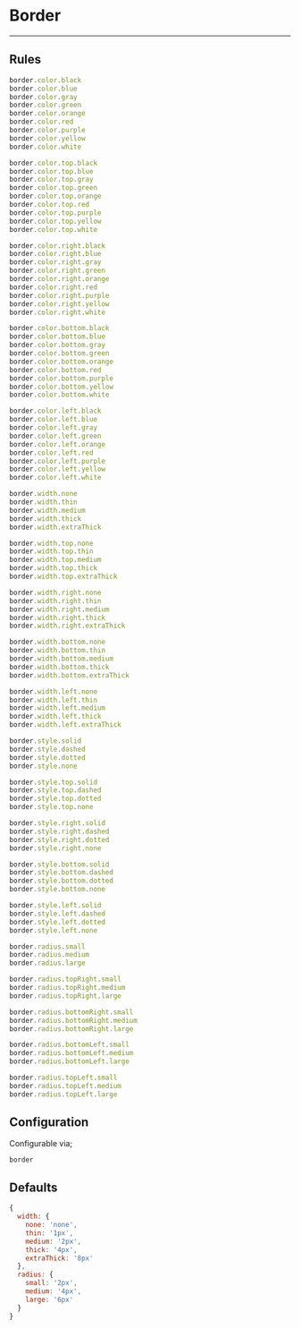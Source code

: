 # Border

---

## Rules

```js
border.color.black
border.color.blue
border.color.gray
border.color.green
border.color.orange
border.color.red
border.color.purple
border.color.yellow
border.color.white

border.color.top.black
border.color.top.blue
border.color.top.gray
border.color.top.green
border.color.top.orange
border.color.top.red
border.color.top.purple
border.color.top.yellow
border.color.top.white

border.color.right.black
border.color.right.blue
border.color.right.gray
border.color.right.green
border.color.right.orange
border.color.right.red
border.color.right.purple
border.color.right.yellow
border.color.right.white

border.color.bottom.black
border.color.bottom.blue
border.color.bottom.gray
border.color.bottom.green
border.color.bottom.orange
border.color.bottom.red
border.color.bottom.purple
border.color.bottom.yellow
border.color.bottom.white

border.color.left.black
border.color.left.blue
border.color.left.gray
border.color.left.green
border.color.left.orange
border.color.left.red
border.color.left.purple
border.color.left.yellow
border.color.left.white

border.width.none
border.width.thin
border.width.medium
border.width.thick
border.width.extraThick

border.width.top.none
border.width.top.thin
border.width.top.medium
border.width.top.thick
border.width.top.extraThick

border.width.right.none
border.width.right.thin
border.width.right.medium
border.width.right.thick
border.width.right.extraThick

border.width.bottom.none
border.width.bottom.thin
border.width.bottom.medium
border.width.bottom.thick
border.width.bottom.extraThick

border.width.left.none
border.width.left.thin
border.width.left.medium
border.width.left.thick
border.width.left.extraThick

border.style.solid
border.style.dashed
border.style.dotted
border.style.none

border.style.top.solid
border.style.top.dashed
border.style.top.dotted
border.style.top.none

border.style.right.solid
border.style.right.dashed
border.style.right.dotted
border.style.right.none

border.style.bottom.solid
border.style.bottom.dashed
border.style.bottom.dotted
border.style.bottom.none

border.style.left.solid
border.style.left.dashed
border.style.left.dotted
border.style.left.none

border.radius.small
border.radius.medium
border.radius.large

border.radius.topRight.small
border.radius.topRight.medium
border.radius.topRight.large

border.radius.bottomRight.small
border.radius.bottomRight.medium
border.radius.bottomRight.large

border.radius.bottomLeft.small
border.radius.bottomLeft.medium
border.radius.bottomLeft.large

border.radius.topLeft.small
border.radius.topLeft.medium
border.radius.topLeft.large
```

## Configuration

Configurable via;

```
border
```

## Defaults

```js
{
  width: {
    none: 'none',
    thin: '1px',
    medium: '2px',
    thick: '4px',
    extraThick: '8px'
  },
  radius: {
    small: '2px',
    medium: '4px',
    large: '6px'
  }
}
```
